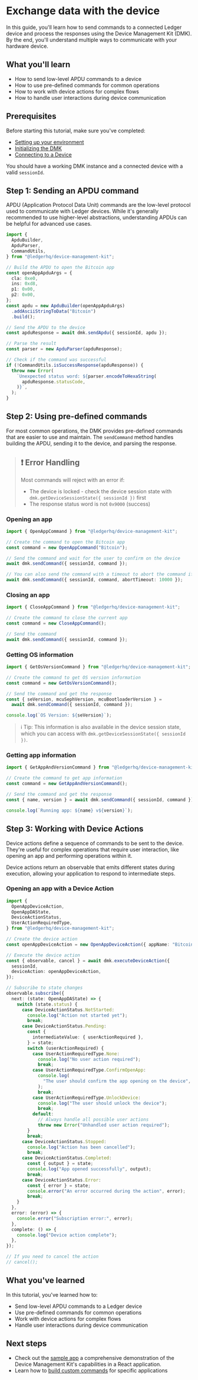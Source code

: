 # Exchange data with the device

In this guide, you'll learn how to send commands to a connected Ledger device and process the responses using the Device Management Kit (DMK). By the end, you'll understand multiple ways to communicate with your hardware device.

## What you'll learn

- How to send low-level APDU commands to a device
- How to use pre-defined commands for common operations
- How to work with device actions for complex flows
- How to handle user interactions during device communication

## Prerequisites

Before starting this tutorial, make sure you've completed:

- [Setting up your environment](./setup)
- [Initializing the DMK](./init_dmk)
- [Connecting to a Device](./discover_and_connect)

You should have a working DMK instance and a connected device with a valid `sessionId`.

## Step 1: Sending an APDU command

APDU (Application Protocol Data Unit) commands are the low-level protocol used to communicate with Ledger devices. While it's generally recommended to use higher-level abstractions, understanding APDUs can be helpful for advanced use cases.

```ts
import {
  ApduBuilder,
  ApduParser,
  CommandUtils,
} from "@ledgerhq/device-management-kit";

// Build the APDU to open the Bitcoin app
const openAppApduArgs = {
  cla: 0xe0,
  ins: 0xd8,
  p1: 0x00,
  p2: 0x00,
};
const apdu = new ApduBuilder(openAppApduArgs)
  .addAsciiStringToData("Bitcoin")
  .build();

// Send the APDU to the device
const apduResponse = await dmk.sendApdu({ sessionId, apdu });

// Parse the result
const parser = new ApduParser(apduResponse);

// Check if the command was successful
if (!CommandUtils.isSuccessResponse(apduResponse)) {
  throw new Error(
    `Unexpected status word: ${parser.encodeToHexaString(
      apduResponse.statusCode,
    )}`,
  );
}
```

## Step 2: Using pre-defined commands

For most common operations, the DMK provides pre-defined commands that are easier to use and maintain. The `sendCommand` method handles building the APDU, sending it to the device, and parsing the response.

> ## ❗️ Error Handling
>
> Most commands will reject with an error if:
>
> - The device is locked - check the device session state with `dmk.getDeviceSessionState({ sessionId })` first
> - The response status word is not `0x9000` (success)

### Opening an app

```ts
import { OpenAppCommand } from "@ledgerhq/device-management-kit";

// Create the command to open the Bitcoin app
const command = new OpenAppCommand("Bitcoin");

// Send the command and wait for the user to confirm on the device
await dmk.sendCommand({ sessionId, command });

// You can also send the command with a timeout to abort the command if it takes too long (in milliseconds)
await dmk.sendCommand({ sessionId, command, abortTimeout: 10000 });
```

### Closing an app

```ts
import { CloseAppCommand } from "@ledgerhq/device-management-kit";

// Create the command to close the current app
const command = new CloseAppCommand();

// Send the command
await dmk.sendCommand({ sessionId, command });
```

### Getting OS information

```ts
import { GetOsVersionCommand } from "@ledgerhq/device-management-kit";

// Create the command to get OS version information
const command = new GetOsVersionCommand();

// Send the command and get the response
const { seVersion, mcuSephVersion, mcuBootloaderVersion } =
  await dmk.sendCommand({ sessionId, command });

console.log(`OS Version: ${seVersion}`);
```

> ℹ️ Tip: This information is also available in the device session state, which you can access with `dmk.getDeviceSessionState({ sessionId })`.

### Getting app information

```ts
import { GetAppAndVersionCommand } from "@ledgerhq/device-management-kit";

// Create the command to get app information
const command = new GetAppAndVersionCommand();

// Send the command and get the response
const { name, version } = await dmk.sendCommand({ sessionId, command });

console.log(`Running app: ${name} v${version}`);
```

## Step 3: Working with Device Actions

Device actions define a sequence of commands to be sent to the device. They're useful for complex operations that require user interaction, like opening an app and performing operations within it.

Device actions return an observable that emits different states during execution, allowing your application to respond to intermediate steps.

### Opening an app with a Device Action

```ts
import {
  OpenAppDeviceAction,
  OpenAppDAState,
  DeviceActionStatus,
  UserActionRequiredType,
} from "@ledgerhq/device-management-kit";

// Create the device action
const openAppDeviceAction = new OpenAppDeviceAction({ appName: "Bitcoin" });

// Execute the device action
const { observable, cancel } = await dmk.executeDeviceAction({
  sessionId,
  deviceAction: openAppDeviceAction,
});

// Subscribe to state changes
observable.subscribe({
  next: (state: OpenAppDAState) => {
    switch (state.status) {
      case DeviceActionStatus.NotStarted:
        console.log("Action not started yet");
        break;
      case DeviceActionStatus.Pending:
        const {
          intermediateValue: { userActionRequired },
        } = state;
        switch (userActionRequired) {
          case UserActionRequiredType.None:
            console.log("No user action required");
            break;
          case UserActionRequiredType.ConfirmOpenApp:
            console.log(
              "The user should confirm the app opening on the device",
            );
            break;
          case UserActionRequiredType.UnlockDevice:
            console.log("The user should unlock the device");
            break;
          default:
            // Always handle all possible user actions
            throw new Error("Unhandled user action required");
        }
        break;
      case DeviceActionStatus.Stopped:
        console.log("Action has been cancelled");
        break;
      case DeviceActionStatus.Completed:
        const { output } = state;
        console.log("App opened successfully", output);
        break;
      case DeviceActionStatus.Error:
        const { error } = state;
        console.error("An error occurred during the action", error);
        break;
    }
  },
  error: (error) => {
    console.error("Subscription error:", error);
  },
  complete: () => {
    console.log("Device action complete");
  },
});

// If you need to cancel the action
// cancel();
```

## What you've learned

In this tutorial, you've learned how to:

- Send low-level APDU commands to a Ledger device
- Use pre-defined commands for common operations
- Work with device actions for complex flows
- Handle user interactions during device communication

## Next steps

- Check out the [sample app](https://github.com/LedgerHQ/device-sdk-ts/tree/develop/apps/sample) a comprehensive demonstration of the Device Management Kit's capabilities in a React application.
- Learn how to [build custom commands](../integration/how_to/build_custom_command) for specific applications
